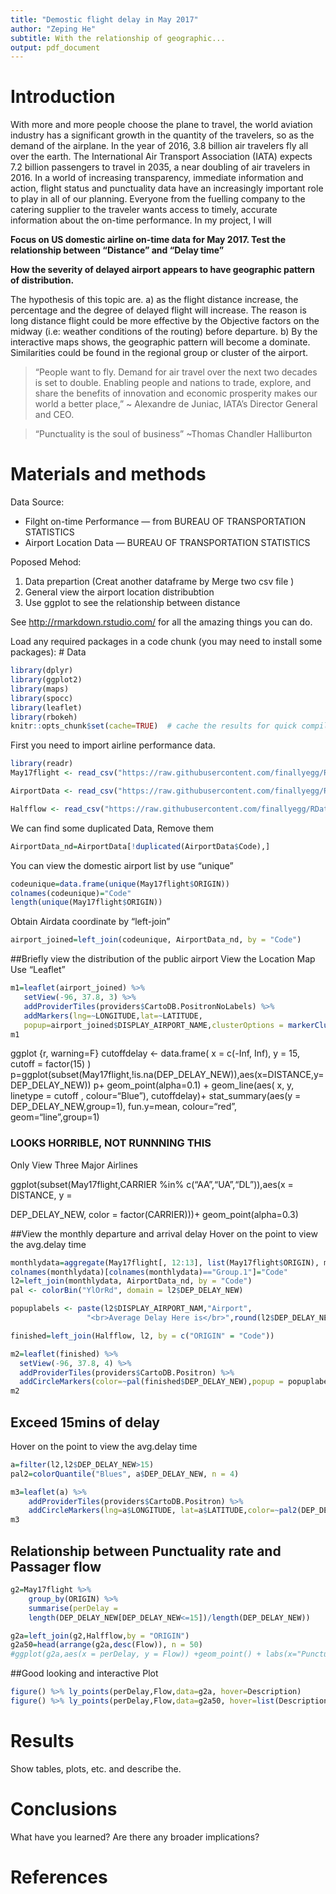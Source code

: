 ```yaml
---
title: "Demostic flight delay in May 2017"
author: "Zeping He"
subtitle: With the relationship of geographic...
output: pdf_document
---
```



# Introduction
With more and more people choose the plane to travel, the world aviation industry has a significant growth in the quantity of the travelers, so as the demand of the airplane. In the year of 2016, 3.8 billion air travelers fly all over the earth. The International Air Transport Association (IATA) expects 7.2 billion passengers to travel in 2035, a near doubling of air travelers in 2016. In a world of increasing transparency, immediate information and action, flight status and punctuality data have an increasingly important role to play in all of our planning. Everyone from the fuelling company to the catering supplier to the traveler wants access to timely, accurate information about the on-time performance. In my project, I will 

**Focus on US domestic airline on-time data for May 2017. Test the relationship between "Distance" and "Delay time"**

**How the severity of delayed airport appears to have geographic pattern of distribution.**

The hypothesis of this topic are. a) as the flight distance increase, the percentage and the degree of delayed flight will increase. The reason is long distance flight could be more effective by the Objective factors on the midway (i.e: weather conditions of the routing) before departure.  b) By the interactive maps shows, the geographic pattern will become a dominate. Similarities could be found in the regional group or cluster of the airport. 

> “People want to fly. Demand for air travel over the next two decades is set to double. Enabling people and nations to trade, explore, and share the benefits of innovation and economic prosperity makes our world a better place,”   ~ Alexandre de Juniac, IATA’s Director General and CEO. 


> “Punctuality is the soul of business” ~Thomas Chandler Halliburton 

# Materials and methods

Data Source:

* Filght on-time Performance --- from BUREAU OF TRANSPORTATION STATISTICS
* Airport Location Data --- BUREAU OF TRANSPORTATION STATISTICS

Poposed Mehod:

1. Data prepartion (Creat another dataframe by Merge two csv file )
2. General view the airport location distribubtion
3. Use ggplot to see the relationship between distance 

See [http://rmarkdown.rstudio.com/](http://rmarkdown.rstudio.com/) for all the amazing things you can do.

Load any required packages in a code chunk (you may need to install some packages):
# Data
```r
library(dplyr)
library(ggplot2)
library(maps)
library(spocc)
library(leaflet)
library(rbokeh)
knitr::opts_chunk$set(cache=TRUE)  # cache the results for quick compiling
```

First you need to import airline performance data.
```r
library(readr)
May17flight <- read_csv("https://raw.githubusercontent.com/finallyegg/RDataScience_Project/master/data/May17flight.csv")

AirportData <- read_csv("https://raw.githubusercontent.com/finallyegg/RDataScience_Project/master/data/AirportData.csv")

Halfflow <- read_csv("https://raw.githubusercontent.com/finallyegg/RDataScience_Project/master/data/Halfflow.csv")

```

We can find some duplicated Data, Remove them
```r
AirportData_nd=AirportData[!duplicated(AirportData$Code),]
```

You can view the domestic airport list by use "unique"
```r
codeunique=data.frame(unique(May17flight$ORIGIN))
colnames(codeunique)="Code"
length(unique(May17flight$ORIGIN))
```

Obtain Airdata coordinate by "left-join"
```r
airport_joined=left_join(codeunique, AirportData_nd, by = "Code")

```
##Briefly view the distribution of the public airport
View the Location Map Use "Leaflet"
```r
m1=leaflet(airport_joined) %>% 
   setView(-96, 37.8, 3) %>% 
   addProviderTiles(providers$CartoDB.PositronNoLabels) %>%  
   addMarkers(lng=~LONGITUDE,lat=~LATITUDE,
   popup=airport_joined$DISPLAY_AIRPORT_NAME,clusterOptions = markerClusterOptions())
m1
```

ggplot
{r, warning=F}
cutoffdelay <- data.frame( x = c(-Inf, Inf), y = 15, cutoff = factor(15) )
p=ggplot(subset(May17flight,!is.na(DEP_DELAY_NEW)),aes(x=DISTANCE,y=DEP_DELAY_NEW))
p+
   geom_point(alpha=0.1) +
   geom_line(aes( x, y, linetype = cutoff , colour="Blue"), cutoffdelay)+
   stat_summary(aes(y = DEP_DELAY_NEW,group=1), fun.y=mean, colour="red", geom="line",group=1)



### LOOKS HORRIBLE, NOT RUNNNING THIS

Only View Three Major Airlines

ggplot(subset(May17flight,CARRIER %in% c("AA","UA","DL")),aes(x = DISTANCE, y = 

DEP_DELAY_NEW, color = factor(CARRIER)))+ geom_point(alpha=0.3)


##View the monthly departure and arrival delay 
Hover on the point to view the avg.delay time

```r
monthlydata=aggregate(May17flight[, 12:13], list(May17flight$ORIGIN), mean,na.rm=T)
colnames(monthlydata)[colnames(monthlydata)=="Group.1"]="Code"
l2=left_join(monthlydata, AirportData_nd, by = "Code")
pal <- colorBin("YlOrRd", domain = l2$DEP_DELAY_NEW)

```


```r
popuplabels <- paste(l2$DISPLAY_AIRPORT_NAM,"Airport",
                 "<br>Average Delay Here is</br>",round(l2$DEP_DELAY_NEW),"minutes")

finished=left_join(Halfflow, l2, by = c("ORIGIN" = "Code"))

m2=leaflet(finished) %>% 
  setView(-96, 37.8, 4) %>% 
  addProviderTiles(providers$CartoDB.Positron) %>%
  addCircleMarkers(color=~pal(finished$DEP_DELAY_NEW),popup = popuplabels,radius = ~sqrt(finished$Flow)*0.01)
m2
```

## Exceed 15mins of delay
Hover on the point to view the avg.delay time

```r
a=filter(l2,l2$DEP_DELAY_NEW>15) 
pal2=colorQuantile("Blues", a$DEP_DELAY_NEW, n = 4)
```



```r
m3=leaflet(a) %>% 
    addProviderTiles(providers$CartoDB.Positron) %>% 
    addCircleMarkers(lng=a$LONGITUDE, lat=a$LATITUDE,color=~pal2(DEP_DELAY_NEW),popup = popuplabels,radius = ~sqrt(finished$Flow))
m3
```

## Relationship between Punctuality rate and Passager flow
```r
g2=May17flight %>%
    group_by(ORIGIN) %>%
    summarise(perDelay =   
    length(DEP_DELAY_NEW[DEP_DELAY_NEW<=15])/length(DEP_DELAY_NEW))

g2a=left_join(g2,Halfflow,by = "ORIGIN")
g2a50=head(arrange(g2a,desc(Flow)), n = 50)
#ggplot(g2a,aes(x = perDelay, y = Flow)) +geom_point() + labs(x="Punctuality rate",y="Passager flow")
```

##Good looking and interactive Plot 
```r
figure() %>% ly_points(perDelay,Flow,data=g2a, hover=Description)
figure() %>% ly_points(perDelay,Flow,data=g2a50, hover=list(Description,Flow,perDelay))
```

# Results

Show tables, plots, etc. and describe the.

# Conclusions

What have you learned?  Are there any broader implications?

# References


